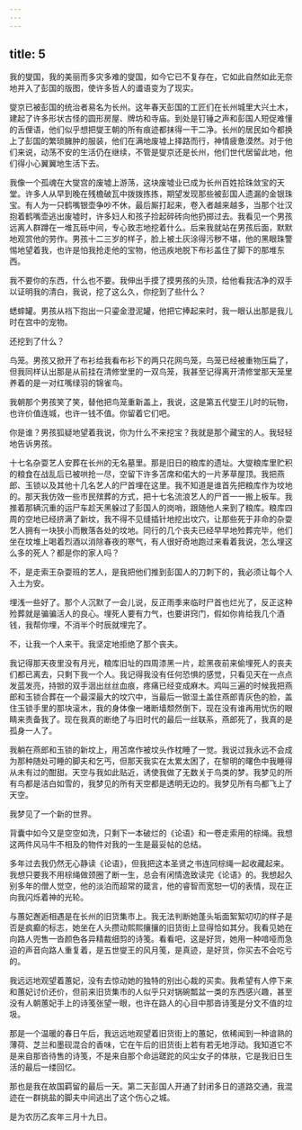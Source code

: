 ```yaml
---
---
---
```

title: 5
---




我的燮国，我的美丽而多灾多难的燮国，如今它已不复存在，它如此自然如此无奈地并入了彭国的版图，使许多哲人的谶语变为了现实。

燮京已被彭国的统治者易名为长州。这年春天彭国的工匠们在长州城里大兴土木，建起了许多形状古怪的圆形房屋、牌坊和寺庙。到处是钉锤之声和彭国人短促难懂的舌俚语，他们似乎想把燮王朝的所有痕迹都抹得一干二净。长州的居民如今都换上了彭国的繁琐臃肿的服装，他们在满地废墟上择路而行，神情疲惫漠然。对于他们来说，动荡不安的生活仍在继续，不管是燮京还是长州，他们世代居留此地，他们得小心翼翼地生活下去。

我像一个孤魂在大燮宫的废墟上游荡，这块废墟业已成为长州百姓拾珠敛宝的天堂。许多人从早到晚在残檐破瓦中拨拨拣拣，期望发现那些被彭国人遗漏的金银珠宝。有人为一只鹤嘴银壶争吵不休，最后厮打起来，卷入者越来越多，当那个壮汉抱着鹤嘴壶逃出废墟时，许多妇人和孩子捡起碎砖向他扔掷过去。我看见一个男孩远离人群蹲在一堆瓦砾中间，专心致志地挖着什么。后来我就站在男孩后面，默默地观赏他的劳作。男孩十二三岁的样子，脸上被土灰涂得污秽不堪，他的黑眼珠警惕地望着我，也许是怕我抢走他的宝物，他迅疾地脱下布衫盖住了脚下的那堆东西。

我不要你的东西，什么也不要。我伸出手摸了摸男孩的头顶，给他看我洁净的双手以证明我的清白，我说，挖了这么久，你挖到了些什么？

蟋蟀罐。男孩从裆下抱出一只鎏金澄泥罐，他把它捧起来时，我一眼认出那是我儿时在宫中的宠物。

还挖到了什么？

鸟笼。男孩又掀开了布衫给我看布衫下的两只花网鸟笼，鸟笼已经被重物压扁了，但我同样认出那是从前挂在清修堂里的一双鸟笼，我甚至记得离开清修堂那天笼里养着的是一对红嘴绿羽的锦雀鸟。

我朝那个男孩笑了笑，替他把鸟笼重新盖上，我说，这是第五代燮王儿时的玩物，也许价值连城，也许一钱不值。你留着它们吧。

你是谁？男孩狐疑地望着我说，你为什么不来挖宝？我就是那个藏宝的人。我轻轻地告诉男孩。

十七名杂耍艺人安葬在长州的无名墓里。那是旧日的粮库的遗址。大燮粮库里贮积的粮食在战乱后已被哄抢一尽，空留下许多苫席和偌大的一片茅草屋顶。我把燕郎、玉锁以及其他十几名艺人的尸首埋在这里。我不知道是谁首先把粮库作为坟地的。那天我仿效一些市民殡葬的方式，把十七名流浪艺人的尸首一一搬上板车。我推着那辆沉重的运尸车趁天黑躲过了彭国人的岗哨，跟随他人来到了粮库。粮库四周的空地已经挤满了新坟，我不得不见缝插针地挖出坟穴，让那些死于非命的杂耍艺人拥有一块狭小而散落各处的坟地。同行的几个丧夫已经早早地殓葬完毕，他们坐在坟堆上喝着烈酒以消除春夜的寒气，有人很好奇地跑过来看着我说，怎么埋这么多的死人？都是你的家人吗？

不，是走索王杂耍班的艺人，是我把他们推到彭国人的刀刺下的，我必须让每个人入土为安。

埋浅一些好了。那个人沉默了一会儿说，反正雨季来临时尸首也烂光了，反正这种殓葬就是骗骗活人的良心。埋死人要有力气，也要讲窍门，假如你肯给我几个酒钱，我帮你埋，不消半个时辰就埋完了。

不，让我一个人来干。我坚定地拒绝了那个丧夫。

我记得那天夜里没有月光，粮库旧址的四周漆黑一片，趁黑夜前来偷埋死人的丧夫们都已离去，只剩下我一个人。我记得我没有任何恐惧的感觉，只看见天在一点点发蓝发亮，持锨的双手洇出丝丝血痕，疼痛已经变成麻木。鸡叫三遍的时候我把燕郎和玉锁合葬在一个最深最大的坟穴中，当最后一锨湿土盖住燕郎青灰色的脸，盖住玉锁手里的那块滚木，我的身体像一堵断墙颓然倒下，现在没有谁再用忧伤的眼睛来责备我了。现在我真的断绝了与旧时代的最后一丝联系，燕郎死了，我真的是孤身一人了。

我躺在燕郎和玉锁的新坟上，用苫席作被坟头作枕睡了一觉。我说过我永远不会成为那种随处可睡的脚夫和乞丐，但那天我实在太累太困了，在黎明的曙色中我睡得从未有过的酣甜。天空与我如此贴近，诱使我做了无数关于鸟类的梦。我梦见的所有鸟都是洁白如雪的，我梦见的所有天空都是透明无边的。我梦见所有鸟都飞上了天空。

我梦见了一个新的世界。

背囊中如今又是空空如洗，只剩下一本破烂的《论语》和一卷走索用的棕绳。我想这两件风马牛不相及的物件对我的一生是最妥帖的总结。

多年过去我仍然无心静读《论语》，但我把这本圣贤之书连同棕绳一起收藏起来。我想只要我不用棕绳做颈圈了断一生，总会有闲情逸致读完《论语》的。我想起久别多年的僧人觉空，他的淡泊而超常的箴言，他的睿智而宽恕一切的表情，现在正向我闪烁着神的光轮。

与蕙妃邂逅相遇是在长州的旧货集市上。我无法判断她蓬头垢面絮絮叨叨的样子是否是疯癫的标志，她坐在人头攒动熙熙攘攘的旧货街上显得恰如其分。我看见她在向路人兜售一沓颜色各异精裁细剪的诗笺。看看吧，这是好货，她用一种喑哑而急迫的声音向路人重复着，是五世燮王的风月笺，是真迹，是好货，你买去不会吃亏的。

我远远地观望着蕙妃，没有去惊动她的独特的别出心裁的买卖。我希望有人停下来和蕙妃讨价还价，但前来旧货集市的人似乎只对锅碗瓢盆一类的东西感兴趣，甚至没有人朝蕙妃手上的诗笺张望一眼，也许在路人的心目中那沓诗笺是分文不值的垃圾。

那是一个温暖的春日午后，我远远地观望着旧货街上的蕙妃，依稀闻到一种谙熟的薄荷、芝兰和墨砚混合的香味，它在午后的旧货街上若有若无地浮动。我知道它不是来自那沓待售的诗笺，不是来自那个命运蹉跎的风尘女子的体肤，它是我旧日生活的最后一缕回忆。

那也是我在故国羁留的最后一天。第二天彭国人开通了封闭多日的道路交通，我混迹在一群挑盐的脚夫中间逃出了这个伤心之城。

是为农历乙亥年三月十九日。